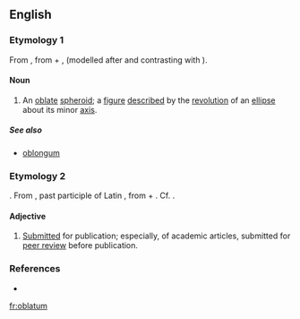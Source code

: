 ==English==

===Etymology 1===
From {{etyl|LL.}} {{term|oblatus|oblātus|lang=la|tr=oblatus}}, from {{etyl|la}} {{term|ob||lang=la|in front of, before}} + {{term|latus|lātus|lang=la|broad, wide}}, (modelled after and contrasting with {{term|prolatus||lang=la|extended, lengthened}}).

====Noun====
{{en-noun|oblat|a}}

# {{geometry}} An [[oblate]] [[spheroid]]; a [[figure]] [[described]] by the [[revolution]] of an [[ellipse]] about its minor [[axis]].

=====See also=====
* [[oblongum]]

===Etymology 2===
{{etyl|NL.}}. From {{etyl|la}} {{term|oblātum||tr=oblatum|lang=la}}, past participle of Latin {{term|offerre||lang=la|bring to, [[offer]]}}, from {{term|ob||lang=la|in front of}} + {{term|fero||lang=la|bring}}. Cf. {{term|oblate}}.

====Adjective====
{{en-adj|-}}

# [[submitted|Submitted]] for publication; especially, of academic articles, submitted for [[peer review]] before publication.

===References===
* {{R:Webster 1913}}

[[fr:oblatum]]